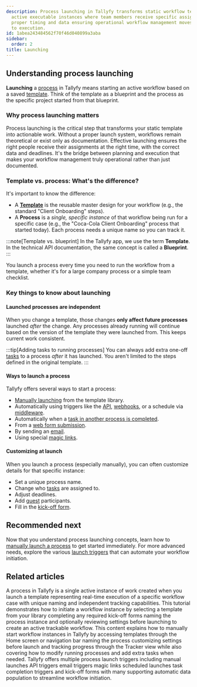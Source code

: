 ```yaml
---
description: Process launching in Tallyfy transforms static workflow templates into
  active executable instances where team members receive specific assignments with
  proper timing and data ensuring operational workflow management moves from planning
  to execution.
id: 1abea243484562f70f46d040899a3aba
sidebar:
  order: 2
title: Launching
---
```


## Understanding process launching

**Launching** a [process](/products/pro/tracking-and-tasks/processes/) in Tallyfy means starting an active workflow based on a saved [template](/products/pro/documenting/templates/). Think of the template as a blueprint and the process as the specific project started from that blueprint.

### Why process launching matters

Process launching is the critical step that transforms your static template into actionable work. Without a proper launch system, workflows remain theoretical or exist only as documentation. Effective launching ensures the right people receive their assignments at the right time, with the correct data and deadlines. It's the bridge between planning and execution that makes your workflow management truly operational rather than just documented.

### Template vs. process: What's the difference?

It's important to know the difference:

*   A **[Template](/products/pro/documenting/templates/)** is the reusable master design for your workflow (e.g., the standard "Client Onboarding" steps).
*   A **Process** is a *single, specific instance* of that workflow being run for a specific case (e.g., the "Coca-Cola Client Onboarding" process that started today). Each process needs a unique name so you can track it.

:::note[Template vs. blueprint]
In the Tallyfy app, we use the term **Template**. In the technical API documentation, the same concept is called a **Blueprint**.
:::

You launch a process every time you need to run the workflow from a template, whether it's for a large company process or a simple team checklist.

### Key things to know about launching

#### Launched processes are independent
When you change a template, those changes **only affect future processes** launched *after* the change. Any processes already running will continue based on the version of the template they were launched from. This keeps current work consistent.

:::tip[Adding tasks to running processes]
You can always add extra one-off [tasks](/products/pro/tracking-and-tasks/tasks/) to a process *after* it has launched. You aren't limited to the steps defined in the original template.
:::

#### Ways to launch a process
Tallyfy offers several ways to start a process:

*   [Manually launching](/products/pro/launching/how-can-i-launch-a-process-in-tallyfy/) from the template library.
*   Automatically using triggers like the [API](/products/pro/integrations/open-api/), [webhooks](/products/pro/integrations/webhooks/), or a schedule via [middleware](/products/pro/integrations/middleware/).
*   Automatically when a [task in another process is completed](/products/pro/launching/launch-process-when-task-is-completed/).
*   From a [web form submission](/products/pro/launching/how-to-launch-a-tallyfy-process-from-a-webform/).
*   By sending an [email](/products/pro/launching/triggers/via-email/).
*   Using special [magic links](/products/pro/launching/triggers/magic-links/).

#### Customizing at launch
When you launch a process (especially manually), you can often customize details for that specific instance:
*   Set a unique process name.
*   Change who [tasks](/products/pro/tracking-and-tasks/tasks/) are assigned to.
*   Adjust deadlines.
*   Add [guest](/products/pro/documenting/guests/) participants.
*   Fill in the [kick-off form](/products/pro/tracking-and-tasks/tasks/what-are-form-fields-in-tallyfy/).


<PageTree />

## Recommended next

Now that you understand process launching concepts, learn how to [manually launch a process](/products/pro/launching/how-can-i-launch-a-process-in-tallyfy/) to get started immediately. For more advanced needs, explore the various [launch triggers](/products/pro/launching/triggers/) that can automate your workflow initiation.


## Related articles
<CardGrid>
<LinkTitleCard header="<b>Tracking And Tasks > More about processes</b>" href="/products/pro/tracking-and-tasks/processes/" > A process in Tallyfy is a single active instance of work created when you launch a template representing real-time execution of a specific workflow case with unique naming and independent tracking capabilities. </LinkTitleCard>
<LinkTitleCard header="<b>Tutorials > Launch a process</b>" href="/products/pro/tutorials/your-first-process/" > This tutorial demonstrates how to initiate a workflow instance by selecting a template from your library completing any required kick-off forms naming the process instance and optionally reviewing settings before launching to create an active trackable workflow. </LinkTitleCard>
<LinkTitleCard header="<b>Launching > Launch manually</b>" href="/products/pro/launching/how-can-i-launch-a-process-in-tallyfy/" > This content explains how to manually start workflow instances in Tallyfy by accessing templates through the Home screen or navigation bar naming the process customizing settings before launch and tracking progress through the Tracker view while also covering how to modify running processes and add extra tasks when needed. </LinkTitleCard>
<LinkTitleCard header="<b>Launching > Triggers</b>" href="/products/pro/launching/triggers/" > Tallyfy offers multiple process launch triggers including manual launches API triggers email triggers magic links scheduled launches task completion triggers and kick-off forms with many supporting automatic data population to streamline workflow initiation. </LinkTitleCard>
</CardGrid>